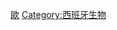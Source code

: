 {{Catnav|頁面分類|各種主題的頁面分類|按國家分類|各國生物|各國植物}}
{{Catnav|頁面分類|各種主題的頁面分類|按國家分類|各國生物|西班牙生物}}
{{Commons category|Flora of Spain}}

[[Category:各國植物|歐]]
[[Category:西班牙生物|Category:西班牙生物]]